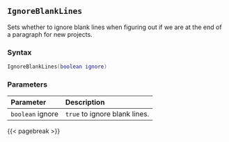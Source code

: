 ## `IgnoreBlankLines`

Sets whether to ignore blank lines when figuring out if we are at the end of a paragraph for new projects.

### Syntax {-}

``` .lua
IgnoreBlankLines(boolean ignore)
```

### Parameters {-}

**Parameter** | **Description**
| :-- | :-- |
| `boolean` ignore | `true` to ignore blank lines. |

{{< pagebreak >}}